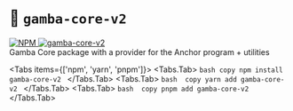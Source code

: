 
# 🔧 `gamba-core-v2`

<div
  style={{
    display: "flex",
    alignItems: "center",
    gap: "12px",
    marginTop: "24px",
  }}
>
  <a
    href="https://www.npmjs.com/package/gamba-core-v2"
    target="_blank"
    rel="noopener noreferrer"
  >
    <img
      src="https://img.shields.io/npm/v/gamba-core-v2?color=blue&label=NPM&logo=npm"
      alt="NPM"
    />
  </a>
  <a
    href="https://github.com/gamba-labs/gamba/tree/main/packages/core"
    target="_blank"
    rel="noopener noreferrer"
  >
    <img
      src="https://img.shields.io/badge/GitHub-gamba--core--v2-blue?logo=github"
      alt="gamba-core-v2"
    />
  </a>
</div>

<Callout type="info" emoji="">
  Gamba Core package with a provider for the Anchor program + utilities
</Callout>

<Tabs items={['npm', 'yarn', 'pnpm']}>
  <Tabs.Tab>
    ```bash copy
    npm install gamba-core-v2
    ```
  </Tabs.Tab>
    <Tabs.Tab>
    ```bash  copy
    yarn add gamba-core-v2
    ```
  </Tabs.Tab>
  <Tabs.Tab>
    ```bash  copy
    pnpm add gamba-core-v2
    ```
  </Tabs.Tab>
</Tabs>